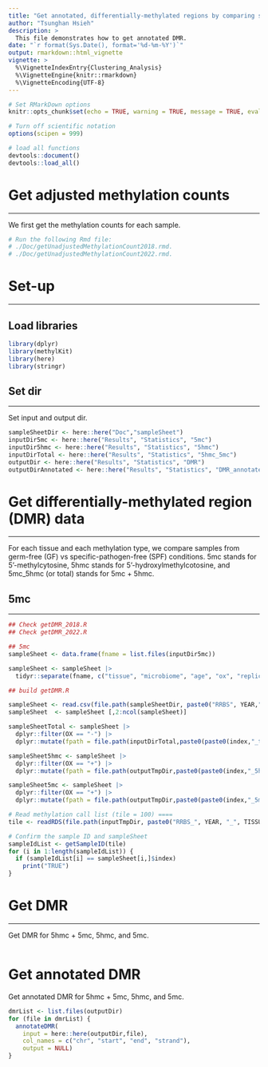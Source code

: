 ```yaml
---
title: "Get annotated, differentially-methylated regions by comparing samples from two conditions"
author: "Tsunghan Hsieh"
description: >
  This file demonstrates how to get annotated DMR.
date: "`r format(Sys.Date(), format='%d-%m-%Y')`"
output: rmarkdown::html_vignette
vignette: >
  %\VignetteIndexEntry{Clustering_Analysis}
  %\VignetteEngine{knitr::rmarkdown}
  %\VignetteEncoding{UTF-8}
---
```


```r
# Set RMarkDown options
knitr::opts_chunk$set(echo = TRUE, warning = TRUE, message = TRUE, eval = TRUE, collapse = FALSE)

# Turn off scientific notation
options(scipen = 999)

# load all functions
devtools::document()
devtools::load_all()
```

# Get adjusted methylation counts
***
We first get the methylation counts for each sample.

```r
# Run the following Rmd file:
# ./Doc/getUnadjustedMethylationCount2018.rmd.
# ./Doc/getUnadjustedMethylationCount2022.rmd.
```

# Set-up
***

## Load libraries
```r
library(dplyr)
library(methylKit)
library(here)
library(stringr)
```

## Set dir
***
Set input and output dir.

```r
sampleSheetDir <- here::here("Doc","sampleSheet")
inputDir5mc <- here::here("Results", "Statistics", "5mc")
inputDir5hmc <- here::here("Results", "Statistics", "5hmc")
inputDirTotal <- here::here("Results", "Statistics", "5hmc_5mc")
outputDir <- here::here("Results", "Statistics", "DMR")
outputDirAnnotated <- here::here("Results", "Statistics", "DMR_annotated")
```


# Get differentially-methylated region (DMR) data
***
For each tissue and each methylation type, we compare samples from germ-free (GF) vs specific-pathogen-free (SPF) conditions. 5mc stands for 5'-methylcytosine, 5hmc stands for 5'-hydroxylmethylcotosine, and 5mc_5hmc (or total) stands for 5mc + 5hmc.

## 5mc
***


```r
## Check getDMR_2018.R
## Check getDMR_2022.R

## 5mc
sampleSheet <- data.frame(fname = list.files(inputDir5mc))

sampleSheet <- sampleSheet |>
  tidyr::separate(fname, c("tissue", "microbiome", "age", "ox", "replicate", "methylation", "format"), sep = "_|\\.")

## build getDMR.R

sampleSheet <- read.csv(file.path(sampleSheetDir, paste0("RRBS", YEAR,".csv")))
sampleSheet  <- sampleSheet [,2:ncol(sampleSheet)]

sampleSheetTotal <- sampleSheet |>
  dplyr::filter(OX == "-") |>
  dplyr::mutate(fpath = file.path(inputDirTotal,paste0(paste0(index,"_total.csv"))))

sampleSheet5hmc <- sampleSheet |>
  dplyr::filter(OX == "+") |>
  dplyr::mutate(fpath = file.path(outputTmpDir,paste0(paste0(index,"_5hmc.csv"))))

sampleSheet5mc <- sampleSheet |>
  dplyr::filter(OX == "+") |>
  dplyr::mutate(fpath = file.path(outputTmpDir,paste0(paste0(index,"_5mc.csv"))))

# Read methylation call list (tile = 100) ====
tile <- readRDS(file.path(inputTmpDir, paste0("RRBS_", YEAR, "_", TISSUE, "_methTile100_", ".rds")))

# Confirm the sample ID and sampleSheet
sampleIdList <- getSampleID(tile)
for (i in 1:length(sampleIdList)) {
  if (sampleIdList[i] == sampleSheet[i,]$index)
    print("TRUE")
}
```

# Get DMR
***
Get DMR for 5hmc + 5mc, 5hmc, and 5mc.

```r

```

# Get annotated DMR
Get annotated DMR for 5hmc + 5mc, 5hmc, and 5mc.
```r
dmrList <- list.files(outputDir)
for (file in dmrList) {
  annotateDMR(
    input = here::here(outputDir,file),
    col_names = c("chr", "start", "end", "strand"),
    output = NULL)
}
```
